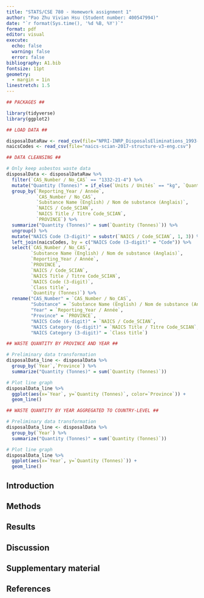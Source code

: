 ```yaml
---
title: "STATS/CSE 780 - Homework assignment 1"
author: "Pao Zhu Vivian Hsu (Student number: 400547994)"
date: "`r format(Sys.time(), '%d %B, %Y')`"
format: pdf
editor: visual
execute:
  echo: false
  warning: false
  error: false
bibliography: A1.bib
fontsize: 11pt
geometry: 
  - margin = 1in
linestretch: 1.5
---
```


\newpage

```r
## PACKAGES ##

library(tidyverse)
library(ggplot2)
```
```r
## LOAD DATA ##

disposalDataRaw <- read_csv(file="NPRI-INRP_DisposalsEliminations_1993-present.csv", locale=locale(encoding="latin1"))
naicsCodes <- read_csv(file="naics-scian-2017-structure-v3-eng.csv")
```


```r
## DATA CLEANSING ##

# Only keep asbestos waste data
disposalData <- disposalDataRaw %>%
  filter(`CAS_Number / No_CAS` == "1332-21-4") %>% 
  mutate("Quantity (Tonnes)" = if_else(`Units / Unités` == "kg", `Quantity / Quantité`/1000,`Quantity / Quantité`)) %>%
  group_by(`Reporting_Year / Année`,
           `CAS_Number / No_CAS`,
           `Substance Name (English) / Nom de substance (Anglais)`,
           `NAICS / Code_SCIAN`,
           `NAICS Title / Titre Code_SCIAN`,
           `PROVINCE`) %>%
  summarize("Quantity (Tonnes)" = sum(`Quantity (Tonnes)`)) %>%
  ungroup() %>% 
  mutate("NAICS Code (3-digit)" = substr(`NAICS / Code_SCIAN`, 1, 3)) %>% 
  left_join(naicsCodes, by = c("NAICS Code (3-digit)" = "Code")) %>% 
  select(`CAS_Number / No_CAS`,
         `Substance Name (English) / Nom de substance (Anglais)`,
         `Reporting_Year / Année`,
         `PROVINCE`,
         `NAICS / Code_SCIAN`,
         `NAICS Title / Titre Code_SCIAN`,
         `NAICS Code (3-digit)`,
         `Class title`,
         `Quantity (Tonnes)`) %>% 
  rename("CAS_Number" = `CAS_Number / No_CAS`,
         "Substance" = `Substance Name (English) / Nom de substance (Anglais)`,
         "Year" = `Reporting_Year / Année`,
         "Province" = `PROVINCE`,
         "NAICS Code (6-digit)" = `NAICS / Code_SCIAN`,
         "NAICS Category (6-digit)" = `NAICS Title / Titre Code_SCIAN`,
         "NAICS Category (3-digit)" = `Class title`)
```

```r
## WASTE QUANTITY BY PROVINCE AND YEAR ##

# Preliminary data transformation
disposalData_line <- disposalData %>% 
  group_by(`Year`,`Province`) %>%
  summarize("Quantity (Tonnes)" = sum(`Quantity (Tonnes)`))

# Plot line graph
disposalData_line %>% 
  ggplot(aes(x=`Year`, y=`Quantity (Tonnes)`, color=`Province`)) +
  geom_line()
```

```r
## WASTE QUANTITY BY YEAR AGGREGATED TO COUNTRY-LEVEL ##

# Preliminary data transformation
disposalData_line <- disposalData %>% 
  group_by(`Year`) %>%
  summarize("Quantity (Tonnes)" = sum(`Quantity (Tonnes)`))

# Plot line graph
disposalData_line %>% 
  ggplot(aes(x=`Year`, y=`Quantity (Tonnes)`)) +
  geom_line()
```

## Introduction

## Methods

## Results

## Discussion

\newpage

## Supplementary material

\newpage

## References
